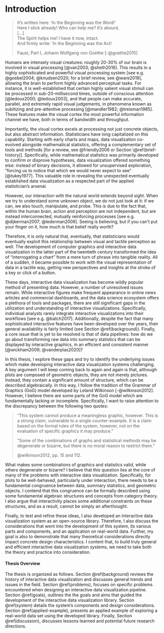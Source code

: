 # Introduction {#introduction}

> It’s written here: ‘In the Beginning was the Word!’ <br>
> Here I stick already! Who can help me? It’s absurd, <br>
> [...] <br>
> The Spirit helps me! I have it now, intact. <br>
> And firmly write: ‘In the Beginning was the Act!
>
> Faust, Part I, Johann Wolfgang von Goethe [-@goethe2015]

Humans are intensely visual creatures: roughly 20-30% of our brain is involved in visual processing [@van2003; @sheth2016]. This results in a highly sophisticated and powerful visual processing system [see e.g. @goebel2004; @knudsen2020; for a brief review, see @ware2019], allowing the brain to perform highly advanced perceptual tasks. For instance, it is well-established that certain highly salient visual stimuli can be processed in sub-20-millisecond times, outside of conscious attention [@ledoux2000; @ledoux2003], and that people can make accurate, parallel, and extremely rapid visual judgements, in phenomena known as subitizing and pre-attentive processing [@mandler1982; @treisman1985]. These features make the visual cortex the most powerful information channel we have, both in terms of bandwidth and throughput.

Importantly, the visual cortex excels at processing not just concrete objects, but also abstract information. Statisticians have long capitalized on this capability. Starting with early charts and maps, data visualization co-evolved alongside mathematical statistics, offering a complementary set of tools and methods [for a review, see @friendly2006 or Section \@ref(brief-history)]. Specifically, while mathematical statistics was primarily developed to confirm or disprove hypotheses, data visualization offered something else: instead of binary decisions, it allowed for unsupervised exploration, "forcing us to notice that which we would never expect to see" [@tukey1977]. This valuable role in revealing the unexpected eventually established data visualization as a respected part of the applied statistician's arsenal.

However, our interaction with the natural world extends beyond sight. When we try to understand some unknown object, we do not just look at it: if we can, we also touch, manipulate, and probe. This is due to the fact that, within the human brain, action and perception are not independent, but are instead interconnected, mutually reinforcing processes [see e.g. @dijkerman2007; @lederman2009]. Seeing is believing, but if you can't put your finger on it, how much is that belief really worth?

Therefore, it is only natural that, eventually, that statisticians would eventually exploit this relationship between visual and tactile perception as well. The development of computer graphics and interactive data visualization in the latter part of the twentieth century transformed the idea of "interrogating a chart" from a mere turn of phrase into tangible reality. All of a sudden, it became possible to work with the visual representation of data in a tactile way, getting new perspectives and insights at the stroke of a key or click of a button. 

These days, interactive data visualization has become wildly popular method of presenting data. However, a number of unresolved issues remain. While interactive figures make frequent appearance in online news articles and commercial dashboards, and the data science ecosystem offers a plethora of tools and packages, there are still significant gaps in the utilization and understanding of interactive visualizations. Specifically, individual analysts rarely integrate interactive visualizations into their workflows [see e.g. @batch2017]. Additionally, despite the fact that many sophisticated interactive features have been developed over the years, their general availability is fairly limited (see Section \@ref(background)). Finally, a core issue that is yet to be resolved is that of data pipelines: how do we go about transforming raw data into summary statistics that can be displayed by interactive graphics, in an efficient and consistent manner [@wickham2009; @vanderplas2020]?

In this thesis, I explore these gaps and try to identify the underlying issues which make developing interactive data visualization systems challenging. A key argument I will keep coming back to again and again is that, although plots are composed of geometric objects, they are not merely pictures. Instead, they contain a significant amount of structure, which can be described algebraically. In this way, I follow the tradition of the Grammar of Graphics (GoG) model developed by Leland Wilkinson [-@wilkinson2012]. However, I believe there are some parts of the GoG model which are fundamentally lacking or incomplete. Specifically, I want to raise attention to the discrepancy between the following two quotes:

> "This system cannot produce a meaningless graphic, however. This is a strong claim, vulnerable to a single counter-example. It is a claim based on the formal rules of the system, however, not on the evaluation of specific graphics it may produce."
>
> "Some of the combinations of graphs and statistical methods may be degenerate or bizarre, but there is no moral reason to restrict them."
>
> @wilkinson2012, pp. 15 and 112.

What makes some combinations of graphics and statistics valid, while others degenerate or bizarre? I believe that this question lies at the core of many of the problems with interactive data visualization. Specifically, for plots to be well-behaved, particularly under interaction, there needs to be a fundamental congruence between data, summary statistics, and geometric objects. I contend that this congruence can be formally described using some fundamental algebraic structures and concepts from category theory. I also argue that interactivity places some additional constraints on these structures, and as a result, cannot be simply an afterthought.

Finally, to test and refine these ideas, I also developed an interactive data visualization system as an open-source library. Therefore, I also discuss the considerations that went into the development of this system, its various parts and components, and an application on real-world data. Further, my goal is also to demonstrate that many theoretical considerations directly impact concrete design characteristics. I content that, to build truly general and efficient interactive data visualization systems, we need to take both the theory and practice into consideration. 

#### Thesis Overview

The thesis is organized as follows. Section \@ref(background) reviews the history of interactive data visualization and discusses general trends and issues in the field. Section \@ref(problems), focuses on specific problems encountered when designing an interactive data visualization pipeline. Section \@ref(goals), outlines the the goals and aims that guided the development of the interactive data visualization library. Section \@ref(system) details the system's components and design considerations. Section \@ref(applied-example), presents an applied example of exploring a real-world data set using the developed library. Finally, Section \@ref(discussion), discusses lessons learned and potential future research directions.
